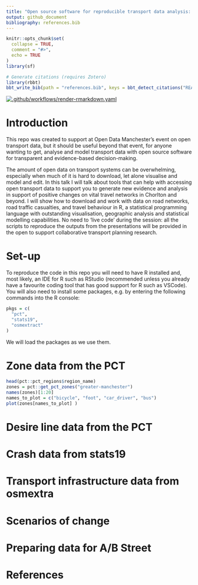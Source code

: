 ```yaml
---
title: "Open source software for reproducible transport data analysis: from zones to route networks"
output: github_document
bibliography: references.bib
---
```


<!-- README.md is generated from README.Rmd. Please edit that file -->

```r
knitr::opts_chunk$set(
  collapse = TRUE,
  comment = "#>",
  echo = TRUE
)
library(sf)
```

```r
# Generate citations (requires Zotero)
library(rbbt)
bbt_write_bib(path = "references.bib", keys = bbt_detect_citations("README.Rmd"), overwrite = TRUE)
```


<!-- badges: start -->
[![.github/workflows/render-rmarkdown.yaml](https://github.com/Robinlovelace/odjitter/actions/workflows/render-rmarkdown.yaml/badge.svg)](https://github.com/Robinlovelace/odjitter/actions/workflows/render-rmarkdown.yaml)
<!-- badges: end -->


# Introduction

This repo was created to support at Open Data Manchester's event on open transport data, but it should be useful beyond that event, for anyone wanting to get, analyse and model transport data with open source software for transparent and evidence-based decision-making.

The amount of open data on transport systems can be overwhelming, especially when much of it is hard to download, let alone visualise and model and edit. In this talk I will talk about tools that can help with accessing open transport data to support you to generate new evidence and analysis in support of positive changes on vital travel networks in Chorlton and beyond. I will show how to download and work with data on road networks, road traffic casualties, and travel behaviour in R, a statistical programming language with outstanding visualisation, geographic analysis and statistical modelling capabilities. No need to 'live code' during the session: all the scripts to reproduce the outputs from the presentations will be provided in the open to support collaborative transport planning research.

# Set-up

To reproduce the code in this repo you will need to have R installed and, most likely, an IDE for R such as RStudio (recommended unless you already have a favourite coding tool that has good support for R such as VSCode).
You will also need to install some packages, e.g. by entering the following commands into the R console:

```r
pkgs = c(
  "pct",
  "stats19",
  "osmextract"
)
```

We will load the packages as we use them.

# Zone data from the PCT

```r
head(pct::pct_regions$region_name)
zones = pct::get_pct_zones("greater-manchester")
names(zones)[1:20]
names_to_plot = c("bicycle", "foot", "car_driver", "bus")
plot(zones[names_to_plot] )
```

# Desire line data from the PCT


# Crash data from stats19


# Transport infrastructure data from osmextra


# Scenarios of change

# Preparing data for A/B Street



# References

 
 

